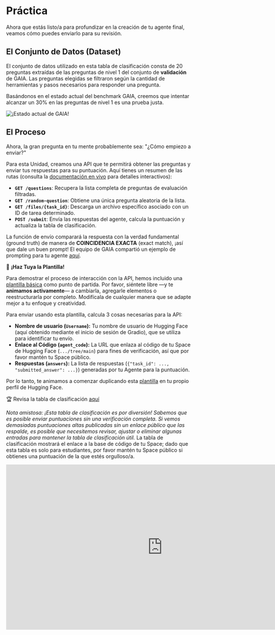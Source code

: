 # Práctica

Ahora que estás listo/a para profundizar en la creación de tu agente final, veamos cómo puedes enviarlo para su revisión.

## El Conjunto de Datos (Dataset)

El conjunto de datos utilizado en esta tabla de clasificación consta de 20 preguntas extraídas de las preguntas de nivel 1 del conjunto de **validación** de GAIA.
Las preguntas elegidas se filtraron según la cantidad de herramientas y pasos necesarios para responder una pregunta.

Basándonos en el estado actual del benchmark GAIA, creemos que intentar alcanzar un 30% en las preguntas de nivel 1 es una prueba justa.

<img src="https://huggingface.co/datasets/agents-course/course-images/resolve/main/en/unit4/leaderboard%20GAIA%2024%3A04%3A2025.png" alt="¡Estado actual de GAIA!" />

## El Proceso

Ahora, la gran pregunta en tu mente probablemente sea: "¿Cómo empiezo a enviar?"

Para esta Unidad, creamos una API que te permitirá obtener las preguntas y enviar tus respuestas para su puntuación.
Aquí tienes un resumen de las rutas (consulta la [documentación en vivo](https://agents-course-unit4-scoring.hf.space/docs) para detalles interactivos):

*   **`GET /questions`**: Recupera la lista completa de preguntas de evaluación filtradas.
*   **`GET /random-question`**: Obtiene una única pregunta aleatoria de la lista.
*   **`GET /files/{task_id}`**: Descarga un archivo específico asociado con un ID de tarea determinado.
*   **`POST /submit`**: Envía las respuestas del agente, calcula la puntuación y actualiza la tabla de clasificación.

La función de envío comparará la respuesta con la verdad fundamental (ground truth) de manera de **COINCIDENCIA EXACTA** (exact match), ¡así que dale un buen prompt! El equipo de GAIA compartió un ejemplo de prompting para tu agente [aquí](https://huggingface.co/spaces/gaia-benchmark/leaderboard).

🎨 **¡Haz Tuya la Plantilla!**

Para demostrar el proceso de interacción con la API, hemos incluido una [plantilla básica](https://huggingface.co/spaces/agents-course/Final_Assignment_Template) como punto de partida.
Por favor, siéntete libre —y te **animamos activamente**— a cambiarla, agregarle elementos o reestructurarla por completo. Modifícala de cualquier manera que se adapte mejor a tu enfoque y creatividad.

Para enviar usando esta plantilla, calcula 3 cosas necesarias para la API:

*   **Nombre de usuario (`Username`):** Tu nombre de usuario de Hugging Face (aquí obtenido mediante el inicio de sesión de Gradio), que se utiliza para identificar tu envío.
*   **Enlace al Código (`agent_code`):** La URL que enlaza al código de tu Space de Hugging Face (`.../tree/main`) para fines de verificación, así que por favor mantén tu Space público.
*   **Respuestas (`answers`):** La lista de respuestas (`{"task_id": ..., "submitted_answer": ...}`) generadas por tu Agente para la puntuación.

Por lo tanto, te animamos a comenzar duplicando esta [plantilla](https://huggingface.co/spaces/agents-course/Final_Assignment_Template) en tu propio perfil de Hugging Face.

🏆 Revisa la tabla de clasificación [aquí](https://huggingface.co/spaces/agents-course/Students_leaderboard)

*Nota amistosa: ¡Esta tabla de clasificación es por diversión! Sabemos que es posible enviar puntuaciones sin una verificación completa. Si vemos demasiadas puntuaciones altas publicadas sin un enlace público que las respalde, es posible que necesitemos revisar, ajustar o eliminar algunas entradas para mantener la tabla de clasificación útil.*
La tabla de clasificación mostrará el enlace a la base de código de tu Space; dado que esta tabla es solo para estudiantes, por favor mantén tu Space público si obtienes una puntuación de la que estés orgulloso/a.
<iframe
	src="https://agents-course-students-leaderboard.hf.space"
	frameborder="0"
	width="850"
	height="450"
></iframe>